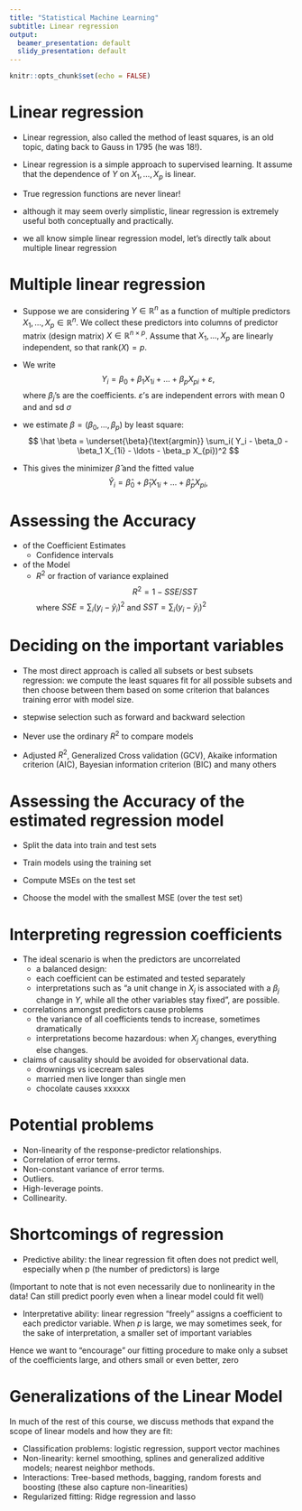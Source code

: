 ```yaml
---
title: "Statistical Machine Learning"
subtitle: Linear regression
output:
  beamer_presentation: default
  slidy_presentation: default
---
```


```r
knitr::opts_chunk$set(echo = FALSE)
```

# Linear regression

- Linear regression, also called the method of least squares, is an old topic, dating back to Gauss in 1795 (he was 18!).

- Linear regression is a simple approach to supervised
    learning. It assume that the dependence of $Y$ on $X_1,\ldots,X_p$ is linear.
- True regression functions are never linear!
- although it may seem overly simplistic, linear regression is extremely useful both conceptually and practically.

- we all know simple linear regression model, let's directly talk about multiple linear
    regression

# Multiple linear regression

- Suppose we are considering $Y \in \mathbb{R}^n$ as a function of multiple predictors $X_1,\ldots,X_p \in \mathbb{R}^n$. We collect these predictors into columns of predictor matrix (design matrix) $X \in \mathbb {R}^{n\times p}$. Assume that $X_1,\ldots,X_p$ are linearly independent, so that $\text{rank}(X)=p$.

- We write
$$
Y_i = \beta_0 + \beta_1 X_{1i} + \ldots + \beta_p X_{pi} + \varepsilon,
$$
where $\beta_j$'s are the coefficients. $\varepsilon$'s are independent errors with mean 0 and and sd $\sigma$


- we estimate $\beta = (\beta_0, \ldots, \beta_p)$ by least square:
$$
\hat \beta = \underset{\beta}{\text{argmin}} \sum_i( Y_i - \beta_0 - \beta_1 X_{1i} - \ldots - \beta_p X_{pi})^2
$$

-  This gives the minimizer $\hat \beta$ and the fitted value
$$
\hat Y_i = \hat \beta_0 + \hat \beta_1 X_{1i} + \ldots + \hat \beta_p X_{pi},
$$

# Assessing the Accuracy

- of the Coefficient Estimates
    - Confidence intervals

- of the Model
    - $R^2$ or fraction of variance explained
$$
R^2 = 1 - SSE/SST
$$
where $SSE = \sum_i(y_i - \hat y_i)^2$ and $SST = \sum_i(y_i - \bar y_i)^2$

# Deciding on the important variables

- The most direct approach is called all subsets or best subsets regression: we compute the least squares fit for all possible subsets and then choose between them based on some criterion that balances training error with model size.

- stepwise selection such as forward and backward selection

- Never use the ordinary $R^2$ to compare models

- Adjusted $R^2$, Generalized Cross validation (GCV), Akaike information criterion (AIC), Bayesian information criterion (BIC) and many others

# Assessing the Accuracy of the estimated regression model

- Split the data into train and test sets

- Train models using the training set

- Compute MSEs on the test set

- Choose the model with the smallest MSE (over the test set)

# Interpreting regression coefficients

- The ideal scenario is when the predictors are uncorrelated
    - a balanced design:
    - each coefficient can be estimated and tested separately
    - interpretations such as "a unit change in $X_j$ is associated
    with a $\beta_j$ change in $Y$, while all the other variables stay fixed", are possible.

- correlations amongst predictors cause problems
    - the variance of all coefficients tends to increase, sometimes dramatically 
    - interpretations become hazardous: when $X_j$ changes, everything else changes.

- claims of causality should be avoided for observational data.
    - drownings vs icecream sales
    - married men live longer than single men
    - chocolate causes xxxxxx

# Potential problems

-  Non-linearity of the response-predictor relationships.
-  Correlation of error terms.
-  Non-constant variance of error terms.
-  Outliers.
-  High-leverage points.
-  Collinearity.

# Shortcomings of regression

- Predictive ability: the linear regression fit often does not predict well,
        especially when p (the number of predictors) is large

(Important to note that is not even necessarily due to nonlinearity in the data! Can still predict poorly even when a linear model could fit well)

- Interpretative ability: linear regression "freely" assigns a coefficient to each predictor variable. When $p$ is large, we may sometimes seek, for the sake of interpretation, a smaller set of important variables

Hence we want to "encourage" our fitting procedure to make only a subset of the coefficients large, and others small or even better, zero



# Generalizations of the Linear Model
In much of the rest of this course, we discuss methods that expand the scope of linear models and how they are fit:

- Classification problems: logistic regression, support vector machines
- Non-linearity: kernel smoothing, splines and generalized additive models; nearest neighbor methods.
- Interactions: Tree-based methods, bagging, random forests and boosting (these also capture non-linearities)
- Regularized fitting: Ridge regression and lasso
